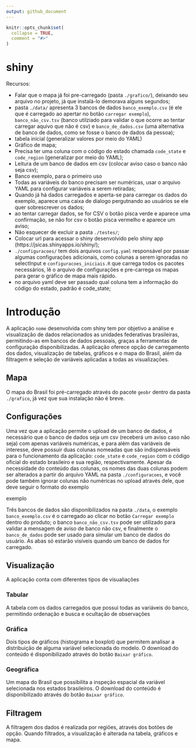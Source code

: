 ```yaml
---
output: github_document
---
```


```r
knitr::opts_chunk$set(
  collapse = TRUE,
  comment = "#>"
)
```

# shiny

Recursos:

- Falar que o mapa já foi pre-carregado (pasta `./grafico/`), deixando seu arquivo no projeto, já que instalá-lo demorava alguns segundos;
- pasta `./data/` apresenta 3 bancos de dados `banco_exemplo.csv` (é ele que é carregado ao apertar no botão `carregar exemplo`), `banco_não_csv.tsv` (banco utilziado para validar o que ocorre ao tentar carregar aquivo que não é csv) e `banco_de_dados.csv` (uma alternativa de banco de dados, como se fosse o banco de dados da pessoa);
- tabela inicial (generalizar valores por meio do YAML)
- Gráfico de mapa;
- Precisa ter uma coluna com o código do estado chamada `code_state` e `code_region` (generalizar por meio do YAML);
- Leitura de um banco de dados em csv (colocar aviso caso o banco não seja csv);
- Banco exemplo, para o primeiro uso
- Todas as variáveis do banco precisam ser numéricas, usar o arquivo YAML para configurar variáveis a serem retiradas;
- Quando já há dados carregados e aperta-se para carregar os dados do exemplo, aparece uma caixa de dialogo pergutnando ao usuários se ele quer sobrescrever os dados;
- ao tentar carregar dados, se for CSV o botão pisca verde e aparece uma confirmação, se não for csv o botão pisca vermelho e aparece um aviso;
- Não esquecer de excluir a pasta `./testes/`;
- Colocar url para acessar o shiny desenvolvido pelo shiny app (https://jsicas.shinyapps.io/shiny/);
- `./configuracoes/` tem dois arquivos `config.yaml` responsável por passar algumas configurações adicionais, como colunas a serem ignoradas no selectInput e `configuracoes_iniciais.R` que carrega todos os pacotes necessários, lê o arquivo de configurações e pre-carrega os mapas para gerar o gráfico de mapa mais rápido. 
- no arquivo yaml deve ser passado qual coluna tem a informação do código do estado, padrão é code_state;

# Introdução

A aplicação `nome` desenvolvida com shiny tem por objetivo a análise e visualização de dados relacionados as unidades federativas brasileiras, permitindo-as em bancos de dados pessoais, graças a ferramentas de configuração disponibilizadas. A aplicação oferece opção de carregamento dos dados, visualização de tabelas, gráficos e o mapa do Brasil, além da filtragem e seleção de variáveis aplicadas a todas as visualizações.

## Mapa

O mapa do Brasil foi pré-carregado através do pacote `geobr` dentro da pasta `./grafico`, já vez que sua instalação não é breve.

## Configurações

Uma vez que a aplicação permite o upload de um banco de dados, é necessário que o banco de dados seja um csv (receberá um aviso caso não seja) com apenas variáveis numéricas, e para além das variáveis de interesse, deve possuir duas colunas nomeadas que são indispensáveis para o funcionamento da aplicação: `code_state` e `code_region` com o código oficial do estado brasileiro e sua região, respectivamente. Apesar da necessidade do conteúdo das colunas, os nomes das duas colunas podem ser alterados a partir do arquivo YAML na pasta `./configuracoes`, e você pode também ignorar colunas não numéricas no upload através dele, que deve seguir o formato do exemplo

exemplo

Três bancos de dados são disponibilizados na pasta `./data`, o exemplo `banco_exemplo.csv` é o carregado ao clicar no botão `Carregar exemplo` dentro do produto; o banco `banco_não_csv.tsv` pode ser utilizado para validar a mensagem de aviso de banco não csv, e finalmente o `banco_de_dados` pode ser usado para simular um banco de dados do usuário. As abas só estarão visíveis quando um banco de dados for carregado.

## Visualização

A aplicação conta com diferentes tipos de visualiações

### Tabular

A tabela com os dados carregados que possui todas as variáveis do banco, permitindo ordenação e busca e ocultação de observações

### Gráfica

Dois tipos de gráficos (histograma e boxplot) que permitem analisar a distribuição de alguma variável selecionada do modelo. O download do conteúdo é disponibilizado através do botão `Baixar gráfico`.

### Geográfica

Um mapa do Brasil que possibilita a inspeção espacial da variável selecionada nos estados brasileiros. O download do conteúdo é disponibilizado através do botão `Baixar gráfico`.


## Filtragem

A filtragem dos dados é realizada por regiões, através dos botões de opção. Quando filtrados, a visualização é alterada na tabela, gráficos e mapa.


